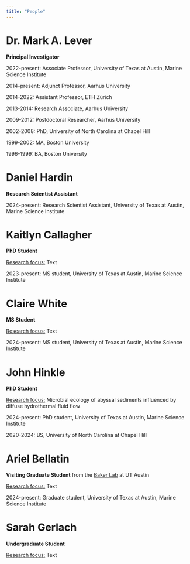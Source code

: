 ```yaml
---
title: "People"
---
```


# **Dr. Mark A. Lever**

**Principal Investigator**

2022-present: Associate Professor, University of Texas at Austin, Marine Science Institute

2014-present: Adjunct Professor, Aarhus University

2014-2022: Assistant Professor, ETH Zürich

2013-2014: Research Associate, Aarhus University

2009-2012: Postdoctoral Researcher, Aarhus University

2002-2008: PhD, University of North Carolina at Chapel Hill

1999-2002: MA, Boston University

1996-1999: BA, Boston University

```{=html}
<link
  rel="stylesheet"
  href="https://cdn.jsdelivr.net/gh/dheereshagrwal/coloured-icons@1.9.0/src/app/ci.min.css"
/>
<div class="social-icons">
        <a href="mailto:mark.lever@austin.utexas.edu" rel="noopener noreferrer"><i class="ci ci-outlook ci-2x"></i></a>
        <a href="https://orcid.org/0000-0002-2046-8028" target="_blank" rel="noopener noreferrer"><i class="ci ci-orcid ci-2x"></i></a>
        <a href="https://scholar.google.ch/citations?user=DG5WZZEAAAAJ&hl=en" target="_blank" rel="noopener noreferrer"><i class="ci ci-scholar ci-2x"></i></a>
      </div>
```

# **Daniel Hardin**

**Research Scientist Assistant**

2024-present: Research Scientist Assistant, University of Texas at Austin, Marine Science Institute

```{=html}
<link
  rel="stylesheet"
  href="https://cdn.jsdelivr.net/gh/dheereshagrwal/coloured-icons@1.9.0/src/app/ci.min.css"
/>
<div class="social-icons">
        <a href="mailto:daniel.hardin@austin.utexas.edu" rel="noopener noreferrer"><i class="ci ci-outlook ci-2x"></i></a>
      </div>
```

# **Kaitlyn Callagher**

**PhD Student**

[Research focus:]{.underline} Text

2023-present: MS student, University of Texas at Austin, Marine Science Institute

```{=html}
<link
  rel="stylesheet"
  href="https://cdn.jsdelivr.net/gh/dheereshagrwal/coloured-icons@1.9.0/src/app/ci.min.css"
/>
<div class="social-icons">
        <a href="mailto:k.callagher@utexas.edu" rel="noopener noreferrer"><i class="ci ci-outlook ci-2x"></i></a>
      </div>
```

# **Claire White**

**MS Student**

[Research focus:]{.underline} Text

2024-present: MS student, University of Texas at Austin, Marine Science Institute

```{=html}
<link
  rel="stylesheet"
  href="https://cdn.jsdelivr.net/gh/dheereshagrwal/coloured-icons@1.9.0/src/app/ci.min.css"
/>
<div class="social-icons">
        <a href="mailto:claire.white@austin.utexas.edu" rel="noopener noreferrer"><i class="ci ci-outlook ci-2x"></i></a>
      </div>
```

# **John Hinkle**

**PhD Student**

[Research focus:]{.underline} Microbial ecology of abyssal sediments influenced by diffuse hydrothermal fluid flow

2024-present: PhD student, University of Texas at Austin, Marine Science Institute

2020-2024: BS, University of North Carolina at Chapel Hill

```{=html}
<link
  rel="stylesheet"
  href="https://cdn.jsdelivr.net/gh/dheereshagrwal/coloured-icons@1.9.0/src/app/ci.min.css"
/>
<div class="social-icons">
        <a href="mailto:john.hinkle@utexas.edu" rel="noopener noreferrer"><i class="ci ci-outlook ci-2x"></i></a>
        <a href="https://www.linkedin.com/in/johnehinkle/" target="_blank" rel="noopener noreferrer"><i class="ci ci-linkedin ci-2x"></i></a>
        <a href="https://bsky.app/profile/johnehinkle.bsky.social" target="_blank" rel="noopener noreferrer"><i class="ci ci-bluesky ci-2x"></i></a>
        <a href="https://orcid.org/0000-0002-6381-4621" target="_blank" rel="noopener noreferrer"><i class="ci ci-orcid ci-2x"></i></a>
        <a href="https://scholar.google.com/citations?user=C_TSJ8AAAAAJ&hl=en&oi=ao" target="_blank" rel="noopener noreferrer"><i class="ci ci-scholar ci-2x"></i></a>
      </div>
```

# **Ariel Bellatin**

**Visiting Graduate Student** from the [Baker Lab](https://sites.utexas.edu/baker-lab/) at UT Austin

[Research focus:]{.underline} Text

2024-present: Graduate student, University of Texas at Austin, Marine Science Institute

```{=html}
<link
  rel="stylesheet"
  href="https://cdn.jsdelivr.net/gh/dheereshagrwal/coloured-icons@1.9.0/src/app/ci.min.css"
/>
<div class="social-icons">
        <a href="mailto:arielbellatin@utexas.edu" rel="noopener noreferrer"><i class="ci ci-outlook ci-2x"></i></a>
                <a href="https://bsky.app/profile/archaeabella.bsky.social" target="_blank" rel="noopener noreferrer"><i class="ci ci-bluesky ci-2x"></i></a>
      </div>
```

# **Sarah Gerlach**

**Undergraduate Student**

[Research focus:]{.underline} Text
